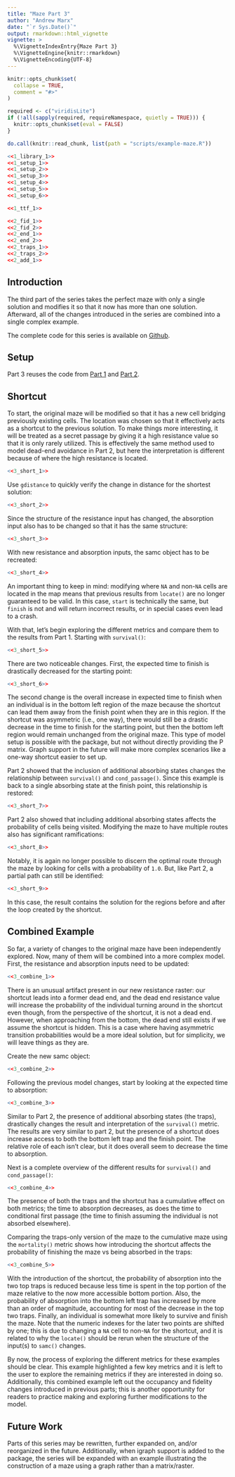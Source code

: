 ```yaml
---
title: "Maze Part 3"
author: "Andrew Marx"
date: "`r Sys.Date()`"
output: rmarkdown::html_vignette
vignette: >
  %\VignetteIndexEntry{Maze Part 3}
  %\VignetteEngine{knitr::rmarkdown}
  %\VignetteEncoding{UTF-8}
---
```


```r
knitr::opts_chunk$set(
  collapse = TRUE,
  comment = "#>"
)

required <- c("viridisLite")
if (!all(sapply(required, requireNamespace, quietly = TRUE))) {
  knitr::opts_chunk$set(eval = FALSE)
}

do.call(knitr::read_chunk, list(path = "scripts/example-maze.R"))
```

```r
<<1_library_1>>
<<1_setup_1>>
<<1_setup_2>>
<<1_setup_3>>
<<1_setup_4>>
<<1_setup_5>>
<<1_setup_6>>

<<1_ttf_1>>

<<2_fid_1>>
<<2_fid_2>>
<<2_end_1>>
<<2_end_2>>
<<2_traps_1>>
<<2_traps_2>>
<<2_add_1>>
```


## Introduction

The third part of the series takes the perfect maze with only a single solution and modifies it so that it now has more than one solution. Afterward, all of the changes introduced in the series are combined into a single complex example.

The complete code for this series is available on [Github](https://github.com/andrewmarx/samc/blob/main/vignettes/scripts/example-maze.R).


## Setup

Part 3 reuses the code from [Part 1](example-maze-part2.html) and [Part 2](example-maze-part2.html).


## Shortcut

To start, the original maze will be modified so that it has a new cell bridging previously existing cells. The location was chosen so that it effectively acts as a shortcut to the previous solution. To make things more interesting, it will be treated as a secret passage by giving it a high resistance value so that it is only rarely utilized. This is effectively the same method used to model dead-end avoidance in Part 2, but here the interpretation is different because of where the high resistance is located.
```r
<<3_short_1>>
```

Use `gdistance` to quickly verify the change in distance for the shortest solution:
```r
<<3_short_2>>
```

Since the structure of the resistance input has changed, the absorption input also has to be changed so that it has the same structure:
```r
<<3_short_3>>
```

With new resistance and absorption inputs, the samc object has to be recreated:
```r
<<3_short_4>>
```

An important thing to keep in mind: modifying where `NA` and non-`NA` cells are located in the map means that previous results from `locate()` are no longer guaranteed to be valid. In this case, `start` is technically the same, but `finish` is not and will return incorrect results, or in special cases even lead to a crash.

With that, let's begin exploring the different metrics and compare them to the results from Part 1. Starting with `survival()`:
```r
<<3_short_5>>
```

There are two noticeable changes. First, the expected time to finish is drastically decreased for the starting point:
```r
<<3_short_6>>
```

The second change is the overall increase in expected time to finish when an individual is in the bottom left region of the maze because the shortcut can lead them away from the finish point when they are in this region. If the shortcut was asymmetric (i.e., one way), there would still be a drastic decrease in the time to finish for the starting point, but then the bottom left region would remain unchanged from the original maze. This type of model setup is possible with the package, but not without directly providing the P matrix. Graph support in the future will make more complex scenarios like a one-way shortcut easier to set up.

Part 2 showed that the inclusion of additional absorbing states changes the relationship between `survival()` and `cond_passage()`. Since this example is back to a single absorbing state at the finish point, this relationship is restored:
```r
<<3_short_7>>
```

Part 2 also showed that including additional absorbing states affects the probability of cells being visited. Modifying the maze to have multiple routes also has significant ramifications:
```r
<<3_short_8>>
```

Notably, it is again no longer possible to discern the optimal route through the maze by looking for cells with a probability of `1.0`. But, like Part 2, a partial path can still be identified:
```r
<<3_short_9>>
```

In this case, the result contains the solution for the regions before and after the loop created by the shortcut.


## Combined Example

So far, a variety of changes to the original maze have been independently explored. Now, many of them will be combined into a more complex model. First, the resistance and absorption inputs need to be updated:
```r
<<3_combine_1>>
```

There is an unusual artifact present in our new resistance raster: our shortcut leads into a former dead end, and the dead end resistance value will increase the probability of the individual turning around in the shortcut even though, from the perspective of the shortcut, it is not a dead end. However, when approaching from the bottom, the dead end still exists if we assume the shortcut is hidden. This is a case where having asymmetric transition probabilities would be a more ideal solution, but for simplicity, we will leave things as they are.

Create the new samc object:
```r
<<3_combine_2>>
```

Following the previous model changes, start by looking at the expected time to absorption:
```r
<<3_combine_3>>
```

Similar to Part 2, the presence of additional absorbing states (the traps), drastically changes the result and interpretation of the `survival()` metric. The results are very similar to part 2, but the presence of a shortcut does increase access to both the bottom left trap and the finish point. The relative role of each isn't clear, but it does overall seem to decrease the time to absorption. 

Next is a complete overview of the different results for `survival()` and `cond_passage()`:
```r
<<3_combine_4>>
```

The presence of both the traps and the shortcut has a cumulative effect on both metrics; the time to absorption decreases, as does the time to conditional first passage (the time to finish assuming the individual is not absorbed elsewhere).

Comparing the traps-only version of the maze to the cumulative maze using the `mortality()` metric shows how introducing the shortcut affects the probability of finishing the maze vs being absorbed in the traps:
```r
<<3_combine_5>>
```

With the introduction of the shortcut, the probability of absorption into the two top traps is reduced because less time is spent in the top portion of the maze relative to the now more accessible bottom portion. Also, the probability of absorption into the bottom left trap has increased by more than an order of magnitude, accounting for most of the decrease in the top two traps. Finally, an individual is somewhat more likely to survive and finish the maze. Note that the numeric indexes for the later two points are shifted by one; this is due to changing a `NA` cell to non-`NA` for the shortcut, and it is related to why the `locate()` should be rerun when the structure of the input(s) to `samc()` changes.

By now, the process of exploring the different metrics for these examples should be clear. This example highlighted a few key metrics and it is left to the user to explore the remaining metrics if they are interested in doing so. Additionally, this combined example left out the occupancy and fidelity changes introduced in previous parts; this is another opportunity for readers to practice making and exploring further modifications to the model.


## Future Work

Parts of this series may be rewritten, further expanded on, and/or reorganized in the future. Additionally, when igraph support is added to the package, the series will be expanded with an example illustrating the construction of a maze using a graph rather than a matrix/raster.
